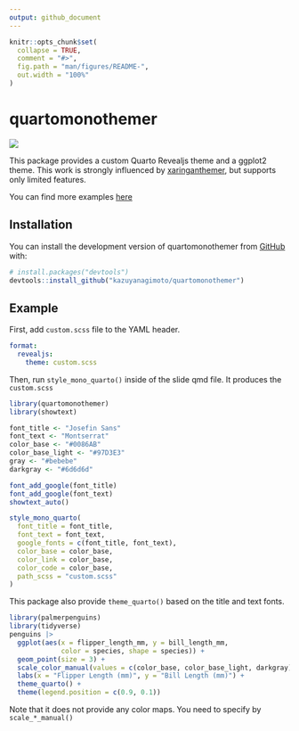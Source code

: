```yaml
---
output: github_document
---
```


<!-- README.md is generated from README.Rmd. Please edit that file -->

```r
knitr::opts_chunk$set(
  collapse = TRUE,
  comment = "#>",
  fig.path = "man/figures/README-",
  out.width = "100%"
)
```

# quartomonothemer

<!-- badges: start -->
<!-- badges: end -->

<img src="man/figures/quartomonothemer.gif">


This package provides a custom Quarto Revealjs theme and a ggplot2 theme.
This work is strongly influenced by [xaringanthemer](https://pkg.garrickadenbuie.com/xaringanthemer/),
but supports only limited features.

You can find more examples [here](https://github.com/kazuyanagimoto/quarto-slides-example)

## Installation

You can install the development version of quartomonothemer from [GitHub](https://github.com/) with:

``` r
# install.packages("devtools")
devtools::install_github("kazuyanagimoto/quartomonothemer")
```

## Example

First, add `custom.scss` file to the YAML header.

``` yaml
format:
  revealjs:
    theme: custom.scss
```

Then, run `style_mono_quarto()` inside of the slide qmd file. It produces the `custom.scss`

```r
library(quartomonothemer)
library(showtext)

font_title <- "Josefin Sans"
font_text <- "Montserrat"
color_base <- "#0086AB"
color_base_light <- "#97D3E3"
gray <- "#bebebe"
darkgray <- "#6d6d6d"

font_add_google(font_title)
font_add_google(font_text)
showtext_auto()

style_mono_quarto(
  font_title = font_title,
  font_text = font_text,
  google_fonts = c(font_title, font_text),
  color_base = color_base,
  color_link = color_base,
  color_code = color_base,
  path_scss = "custom.scss"
)
```

This package also provide `theme_quarto()` based on the title and text fonts.

```r
library(palmerpenguins)
library(tidyverse)
penguins |>
  ggplot(aes(x = flipper_length_mm, y = bill_length_mm,
             color = species, shape = species)) +
  geom_point(size = 3) +
  scale_color_manual(values = c(color_base, color_base_light, darkgray)) +
  labs(x = "Flipper Length (mm)", y = "Bill Length (mm)") +
  theme_quarto() +
  theme(legend.position = c(0.9, 0.1))
```

Note that it does not provide any color maps. You need to specify by `scale_*_manual()`
